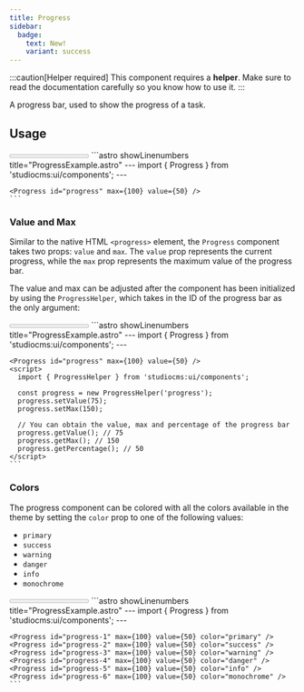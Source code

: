 ```yaml
---
title: Progress
sidebar:
  badge:
    text: New!
    variant: success
---
```



:::caution[Helper required]
This component requires a **helper**. Make sure to read the documentation carefully so you know how to use it.
:::

A progress bar, used to show the progress of a task.

## Usage

<Tabs>
  <TabItem label="Preview">
    <PreviewCard>
      <Progress id="prog-1" max={100} value={50} />
    </PreviewCard>
  </TabItem>
  <TabItem label="Code">
    ```astro showLinenumbers title="ProgressExample.astro"
    ---
    import { Progress } from 'studiocms:ui/components';
    ---

    <Progress id="progress" max={100} value={50} />
    ```
  </TabItem>
</Tabs>

### Value and Max

Similar to the native HTML `<progress>` element, the `Progress` component takes two props: `value` and `max`. The `value` prop represents the current progress, while the `max` prop represents the maximum value of the progress bar.

The value and max can be adjusted after the component has been initialized by using the `ProgressHelper`, which takes in the ID of the progress bar as the only argument:

<Tabs>
  <TabItem label="Preview">
    <PreviewCard>
      <Progress id="prog-2" max={100} value={50} />
    </PreviewCard>
  </TabItem>
  <TabItem label="Code">
    ```astro showLinenumbers title="ProgressExample.astro"
    ---
    import { Progress } from 'studiocms:ui/components';
    ---

    <Progress id="progress" max={100} value={50} />
    <script>
      import { ProgressHelper } from 'studiocms:ui/components';

      const progress = new ProgressHelper('progress');
      progress.setValue(75);
      progress.setMax(150);
      
      // You can obtain the value, max and percentage of the progress bar
      progress.getValue(); // 75
      progress.getMax(); // 150
      progress.getPercentage(); // 50
    </script>
    ```
  </TabItem>
</Tabs>

### Colors

The progress component can be colored with all the colors available in the theme by setting the `color` prop to one of the following values:

- `primary`
- `success`
- `warning`
- `danger`
- `info`
- `monochrome`

<Tabs>
  <TabItem label="Preview">
    <PreviewCard>
      <Progress id="prog-3" max={100} value={50} color="primary" />
      <Progress id="prog-3" max={100} value={50} color="success" />
      <Progress id="prog-4" max={100} value={50} color="warning" />
      <Progress id="prog-3" max={100} value={50} color="danger" />
      <Progress id="prog-4" max={100} value={50} color="info" />
      <Progress id="prog-3" max={100} value={50} color="monochrome" />
    </PreviewCard>
  </TabItem>
  <TabItem label="Code">
    ```astro showLinenumbers title="ProgressExample.astro"
    ---
    import { Progress } from 'studiocms:ui/components';
    ---

    <Progress id="progress-1" max={100} value={50} color="primary" />
    <Progress id="progress-2" max={100} value={50} color="success" />
    <Progress id="progress-3" max={100} value={50} color="warning" />
    <Progress id="progress-4" max={100} value={50} color="danger" />
    <Progress id="progress-5" max={100} value={50} color="info" />
    <Progress id="progress-6" max={100} value={50} color="monochrome" />
    ```
  </TabItem>
</Tabs>

<ProgressScript />

